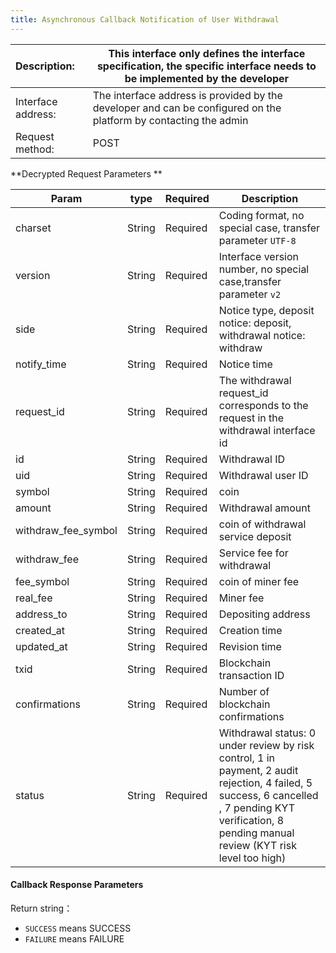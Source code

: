 ---
title: Asynchronous Callback Notification of User Withdrawal
---

| Description:       | This interface only defines the interface specification, the specific interface needs to be implemented by the developer |
| :----------------- | ------------------------------------------------------------ |
| Interface address: | The interface address is provided by the developer and can be configured on the platform by contacting the admin |
| Request method:    | POST                                                         |



**Decrypted Request Parameters **

| Param               | type   | Required | Description                                                  |
| ------------------- | ------ | -------- | ------------------------------------------------------------ |
| charset             | String | Required | Coding format, no special case, transfer parameter `UTF-8`   |
| version             | String | Required | Interface version number, no special case,transfer parameter `v2` |
| side                | String | Required | Notice type, deposit notice: deposit, withdrawal notice: withdraw |
| notify_time         | String | Required | Notice time                                                  |
| request_id          | String | Required | The withdrawal request_id corresponds to the request in the withdrawal interface id |
| id                  | String | Required | Withdrawal ID                                                |
| uid                 | String | Required | Withdrawal user ID                                           |
| symbol              | String | Required | coin                                                     |
| amount              | String | Required | Withdrawal amount                                            |
| withdraw_fee_symbol | String | Required | coin of withdrawal service deposit                       |
| withdraw_fee        | String | Required | Service fee for withdrawal                                   |
| fee_symbol          | String | Required | coin of miner fee                          |
| real_fee            | String | Required | Miner fee                                                  |
| address_to          | String | Required | Depositing address                                           |
| created_at          | String | Required | Creation time                                                |
| updated_at          | String | Required | Revision time                                                |
| txid                | String | Required | Blockchain transaction ID                                    |
| confirmations       | String | Required | Number of blockchain confirmations                           |
| status              | String | Required | Withdrawal status: 0 under review by risk control, 1 in payment, 2 audit rejection, 4 failed, 5 success, 6 cancelled , 7 pending KYT verification, 8 pending manual review (KYT risk level too high) |





####  Callback Response Parameters

Return string：
* `SUCCESS` means SUCCESS
* `FAILURE` means FAILURE